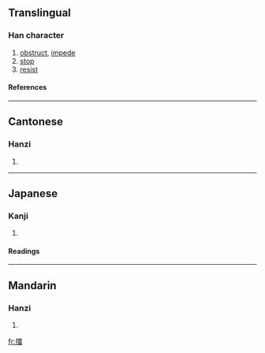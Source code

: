 {{see|挡}}

==Translingual==
===Han character===
{{Han char|rn=64|rad=手|as=13|sn=16|four=5906<sub>6</sub>|canj=手火月田 (QFBW)}}
# [[obstruct]], [[impede]]
# [[stop]]
# [[resist]]
====References====
{{Han ref|kx=0458.110|dkj=12802|dj=0807.020|hdz=31968.030|uh=64CB|ud=25803|bh=BED7|bd=48855}}

----
==Cantonese==
===Hanzi===
{{yue-hanzi|jyut=|y=dong2, dong3}}
# {{defn|Cantonese}}

----
==Japanese==
===Kanji===
{{ja-kanji|grade=|rs=手13}}
# {{defn|Japanese}} 
====Readings====
{{ja-readings|on=[[とう]] (tō)|kun=[[さける]] (sakeru)}}

----
==Mandarin==
===Hanzi===
{{cmn-hanzi|sim=挡|pin=[[dǎng]] (dang3), [[dàng]] (dang4), [[tǎng]] (tang3)|wg=tang<sup>3</sup>, tang<sup>4</sup>, t'ang<sup>3</sup>}}
# {{defn|Mandarin}}

[[fr:擋]]